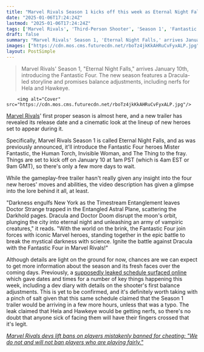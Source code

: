 ```yaml
---
title: "Marvel Rivals Season 1 kicks off this week as Eternal Night Falls sees the Fantastic Four join the Overwatch rival to put a stop to Dracula's antics"
date: "2025-01-06T17:24:24Z"
lastmod: "2025-01-06T17:24:24Z"
tags: ['Marvel Rivals', 'Third-Person Shooter', 'Season 1', 'Fantastic Four', 'Mobile Game', 'Action']
draft: false
summary: "Marvel Rivals' Season 1, 'Eternal Night Falls,' arrives January 10th, introducing the Fantastic Four.  The new season features a Dracula-led storyline and promises balance adjustments, including nerfs for Hela and Hawkeye."
images: ["https://cdn.mos.cms.futurecdn.net/rboTz4jkKkAHRuCvFyxALP.jpg"]
layout: PostSimple
---
```

> Marvel Rivals' Season 1, "Eternal Night Falls," arrives January 10th, introducing the Fantastic Four.  The new season features a Dracula-led storyline and promises balance adjustments, including nerfs for Hela and Hawkeye.


        <img alt="Cover" src="https://cdn.mos.cms.futurecdn.net/rboTz4jkKkAHRuCvFyxALP.jpg"/>
        
[Marvel Rivals](https://www.gamesradar.com/games/third-person-shooter/marvel-rivals-guide/)' first proper season is almost here, and a new trailer has revealed its release date and a cinematic look at the lineup of new heroes set to appear during it.

Specifically, Marvel Rivals Season 1 is called Eternal Night Falls, and as was previously announced, it'll introduce the Fantastic Four heroes Mister Fantastic, the Human Torch, Invisible Woman, and The Thing to the fray. Things are set to kick off on January 10 at 1am PST (which is 4am EST or 9am GMT), so there's only a few more days to wait. 

While the gameplay-free trailer hasn't really given any insight into the four new heroes' moves and abilities, the video description has given a glimpse into the lore behind it all, at least. 

"Darkness engulfs New York as the Timestream Entanglement leaves Doctor Strange trapped in the Entangled Astral Plane, scattering the Darkhold pages. Dracula and Doctor Doom disrupt the moon's orbit, plunging the city into eternal night and unleashing an army of vampiric creatures," it reads. "With the world on the brink, the Fantastic Four join forces with iconic Marvel heroes, standing together in the epic battle to break the mystical darkness with science. Ignite the battle against Dracula with the Fantastic Four in Marvel Rivals!"

Although details are light on the ground for now, chances are we can expect to get more information about the season and its fresh faces over the coming days. Previously, a [<u>supposedly leaked schedule surfaced online</u>](https://www.gamesradar.com/games/third-person-shooter/marvel-rivals-looks-set-to-get-its-first-balance-adjustments-soon-as-a-leaked-schedule-claims-wolverine-is-getting-even-stronger-as-hela-and-hawkeye-get-nerfed/) which gave dates and times for a number of key things happening this week, including a dev diary with details on the shooter's first balance adjustments. This is yet to be confirmed, and it's definitely worth taking with a pinch of salt given that this same schedule claimed that the Season 1 trailer would be arriving in a few more hours, unless that was a typo. The leak claimed that Hela and Hawkeye would be getting nerfs, so there's no doubt that anyone sick of facing them will have their fingers crossed that it's legit.

[<u><em>Marvel Rivals devs lift bans on players mistakenly banned for cheating: "We do not and will not ban players who are playing fairly."</em></u>](https://www.gamesradar.com/games/third-person-shooter/marvel-rivals-devs-lift-bans-on-players-mistakenly-banned-for-cheating-we-do-not-and-will-not-ban-players-who-are-playing-fairly/)
        